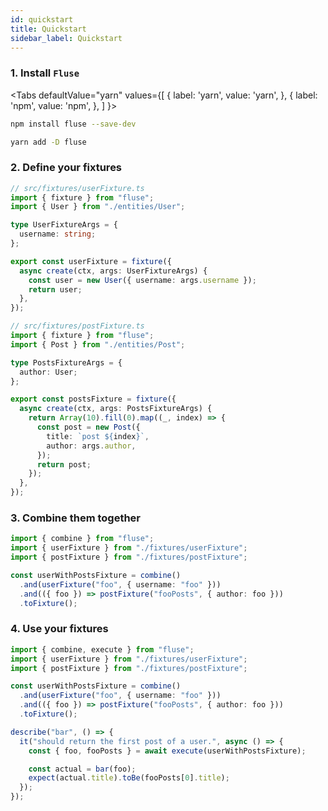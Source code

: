 ```yaml
---
id: quickstart
title: Quickstart
sidebar_label: Quickstart
---
```



### 1. Install `Fluse`

<Tabs
  defaultValue="yarn"
  values={[
    { label: 'yarn', value: 'yarn', },
    { label: 'npm', value: 'npm', },
  ]
}>

<TabItem value="npm">

```bash
npm install fluse --save-dev
```

</TabItem>
<TabItem value="yarn">

```bash
yarn add -D fluse
```

</TabItem>

</Tabs>

### 2. Define your fixtures

```typescript
// src/fixtures/userFixture.ts
import { fixture } from "fluse";
import { User } from "./entities/User";

type UserFixtureArgs = {
  username: string;
};

export const userFixture = fixture({
  async create(ctx, args: UserFixtureArgs) {
    const user = new User({ username: args.username });
    return user;
  },
});
```

```typescript
// src/fixtures/postFixture.ts
import { fixture } from "fluse";
import { Post } from "./entities/Post";

type PostsFixtureArgs = {
  author: User;
};

export const postsFixture = fixture({
  async create(ctx, args: PostsFixtureArgs) {
    return Array(10).fill(0).map((_, index) => {
      const post = new Post({
        title: `post ${index}`,
        author: args.author,
      });
      return post;
    });
  },
});
```

### 3. Combine them together

```typescript
import { combine } from "fluse";
import { userFixture } from "./fixtures/userFixture";
import { postFixture } from "./fixtures/postFixture";

const userWithPostsFixture = combine()
  .and(userFixture("foo", { username: "foo" }))
  .and(({ foo }) => postFixture("fooPosts", { author: foo }))
  .toFixture();
```

### 4. Use your fixtures

```typescript
import { combine, execute } from "fluse";
import { userFixture } from "./fixtures/userFixture";
import { postFixture } from "./fixtures/postFixture";

const userWithPostsFixture = combine()
  .and(userFixture("foo", { username: "foo" }))
  .and(({ foo }) => postFixture("fooPosts", { author: foo }))
  .toFixture();

describe("bar", () => {
  it("should return the first post of a user.", async () => {
    const { foo, fooPosts } = await execute(userWithPostsFixture);

    const actual = bar(foo);
    expect(actual.title).toBe(fooPosts[0].title);
  });
});
```